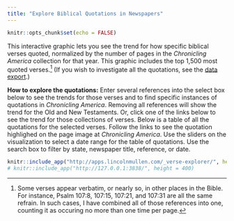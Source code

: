 ```yaml
---
title: "Explore Biblical Quotations in Newspapers"
---
```


```r
knitr::opts_chunk$set(echo = FALSE)
```

This interactive graphic lets you see the trend for how specific biblical verses quoted, normalized by the number of pages in the *Chronicling America* collection for that year. This graphic includes the top 1,500 most quoted verses.^[Some verses appear verbatim, or nearly so, in other places in the Bible. For instance, Psalm 107:8, 107:15, 107:21, and 107:31 are all the same refrain. In such cases, I have combined all of those references into one, counting it as occuring no more than one time per page.] (If you wish to investigate all the quotations, see the [data export](methods.html#code-and-data).) 

**How to explore the quotations:** Enter several references into the select box below to see the trends for those verses and to find specific instances of quotations in *Chronicling America*. Removing all references will show the trend for the Old and New Testaments. Or, click one of the links below to see the trend for those collections of verses. Below is a table of all the quotations for the selected verses. Follow the links to see the quotation highlighed on the page image at *Chronicling America*. Use the sliders on the visualization to select a date range for the table of quotations. Use the search box to filter by state, newspaper title, reference, or date.

```r
knitr::include_app("http://apps.lincolnmullen.com/_verse-explorer/", height = 400)
# knitr::include_app("http://127.0.0.1:3838/", height = 400)
```

